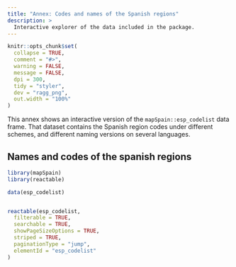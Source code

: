 ```yaml
---
title: "Annex: Codes and names of the Spanish regions"
description: >
  Interactive explorer of the data included in the package.
---
```


```r
knitr::opts_chunk$set(
  collapse = TRUE,
  comment = "#>",
  warning = FALSE,
  message = FALSE,
  dpi = 300,
  tidy = "styler",
  dev = "ragg_png",
  out.width = "100%"
)
```

This annex shows an interactive version of the `mapSpain::esp_codelist` data
frame. That dataset contains the Spanish region codes under different schemes,
and different naming versions on several languages.

## Names and codes of the spanish regions

```r
library(mapSpain)
library(reactable)

data(esp_codelist)


reactable(esp_codelist,
  filterable = TRUE,
  searchable = TRUE,
  showPageSizeOptions = TRUE,
  striped = TRUE,
  paginationType = "jump",
  elementId = "esp_codelist"
)
```
